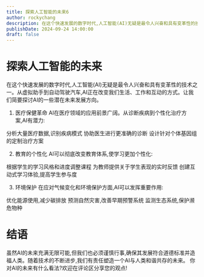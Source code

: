 ```yaml
---
title: 探索人工智能的未来6
author: rockychang
description: 在这个快速发展的数字时代,人工智能(AI)无疑是最令人兴奋和具有变革性的技术之一。从虚拟助手到自动驾驶汽车,AI正在改变我们生活、工作和互动的方式。
publishDate: 2024-09-24 14:00:00
draft: false
---
```


# 探索人工智能的未来
在这个快速发展的数字时代,人工智能(AI)无疑是最令人兴奋和具有变革性的技术之一。从虚拟助手到自动驾驶汽车,AI正在改变我们生活、工作和互动的方式。让我们简要探讨AI的一些潜在未来发展方向。
1. 医疗保健革命
   AI在医疗领域的应用前景广阔。从诊断疾病到个性化治疗方案,AI有潜力:

分析大量医疗数据,识别疾病模式
协助医生进行更准确的诊断
设计针对个体基因组的定制治疗方案

2. 教育的个性化
   AI可以彻底改变教育体系,使学习更加个性化:

根据学生的学习风格和进度调整课程
为教师提供关于学生表现的实时反馈
创建互动式学习体验,提高学生参与度

3. 环境保护
   在应对气候变化和环境保护方面,AI可以发挥重要作用:

优化能源使用,减少碳排放
预测自然灾害,改善早期预警系统
监测生态系统,保护濒危物种

# 结语
虽然AI的未来充满无限可能,但我们也必须谨慎行事,确保其发展符合道德标准并造福人类。随着技术的不断进步,我们有责任塑造一个AI与人类和谐共存的未来。
你对AI的未来有什么看法?欢迎在评论区分享您的观点!
